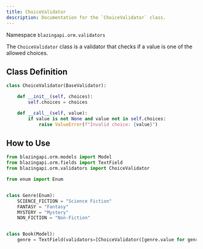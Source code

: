 ```yaml
---
title: ChoiceValidator
description: Documentation for the `ChoiceValidator` class.
---
```


Namespace `blazingapi.orm.validators`

The `ChoiceValidator` class is a validator that checks if a value is one of the allowed choices.

## Class Definition

```python
class ChoiceValidator(BaseValidator):

    def __init__(self, choices):
        self.choices = choices

    def __call__(self, value):
        if value is not None and value not in self.choices:
            raise ValueError(f"Invalid choice: {value}")
```

## How to Use

```python
from blazingapi.orm.models import Model
from blazingapi.orm.fields import TextField
from blazingapi.orm.validators import ChoiceValidator

from enum import Enum


class Genre(Enum):
    SCIENCE_FICTION = "Science Fiction"
    FANTASY = "Fantasy"
    MYSTERY = "Mystery"
    NON_FICTION = "Non-Fiction"


class Book(Model):
    genre = TextField(validators=[ChoiceValidator([genre.value for genre in Genre])])
```
